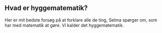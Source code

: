 ## Hvad er hyggematematik? {.unnumbered}

Her er mit bedste forsøg på at forklare alle de ting, Selma spørger om, som har med matematik at gøre. Vi kalder det hyggematematik.  